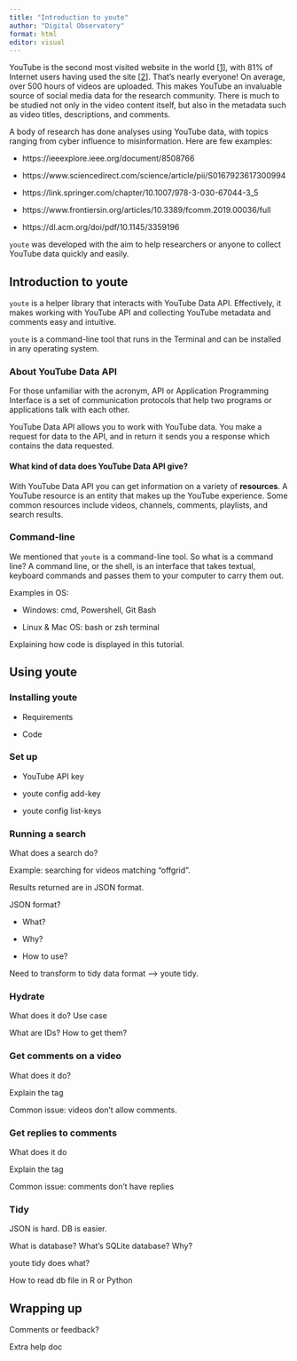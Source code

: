 ```yaml
---
title: "Introduction to youte"
author: "Digital Observatory"
format: html
editor: visual
---
```


YouTube is the second most visited website in the world \[[1](https://www.semrush.com/website/top/)\], with 81% of Internet users having used the site \[[2](https://blog.hootsuite.com/youtube-stats-marketers/)\]. That's nearly everyone! On average, over 500 hours of videos are uploaded. This makes YouTube an invaluable source of social media data for the research community. There is much to be studied not only in the video content itself, but also in the metadata such as video titles, descriptions, and comments.

A body of research has done analyses using YouTube data, with topics ranging from cyber influence to misinformation. Here are few examples:

-   https://ieeexplore.ieee.org/document/8508766

-   https://www.sciencedirect.com/science/article/pii/S0167923617300994

-   https://link.springer.com/chapter/10.1007/978-3-030-67044-3_5

-   https://www.frontiersin.org/articles/10.3389/fcomm.2019.00036/full

-   https://dl.acm.org/doi/pdf/10.1145/3359196

`youte` was developed with the aim to help researchers or anyone to collect YouTube data quickly and easily.

## Introduction to youte

`youte` is a helper library that interacts with YouTube Data API. Effectively, it makes working with YouTube API and collecting YouTube metadata and comments easy and intuitive.

`youte` is a command-line tool that runs in the Terminal and can be installed in any operating system.

### About YouTube Data API

For those unfamiliar with the acronym, API or Application Programming Interface is a set of communication protocols that help two programs or applications talk with each other.

YouTube Data API allows you to work with YouTube data. You make a request for data to the API, and in return it sends you a response which contains the data requested.

#### What kind of data does YouTube Data API give?

With YouTube Data API you can get information on a variety of **resources**. A YouTube resource is an entity that makes up the YouTube experience. Some common resources include videos, channels, comments, playlists, and search results.

### Command-line

We mentioned that `youte` is a command-line tool. So what is a command line? A command line, or the shell, is an interface that takes textual, keyboard commands and passes them to your computer to carry them out.

Examples in OS:

-   Windows: cmd, Powershell, Git Bash

-   Linux & Mac OS: bash or zsh terminal

Explaining how code is displayed in this tutorial.

## Using youte

### Installing youte

-   Requirements

-   Code

### Set up

-   YouTube API key

-   youte config add-key

-   youte config list-keys

### Running a search

What does a search do?

Example: searching for videos matching "offgrid".

Results returned are in JSON format.

JSON format?

-   What?

-   Why?

-   How to use?

Need to transform to tidy data format --\> youte tidy.

### Hydrate

What does it do? Use case

What are IDs? How to get them?

### Get comments on a video

What does it do?

Explain the tag

Common issue: videos don't allow comments.

### Get replies to comments

What does it do

Explain the tag

Common issue: comments don't have replies

### Tidy

JSON is hard. DB is easier.

What is database? What's SQLite database? Why?

youte tidy does what?

How to read db file in R or Python

## Wrapping up

Comments or feedback?

Extra help doc
